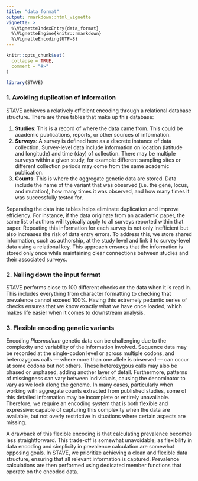 ```yaml
---
title: "data_format"
output: rmarkdown::html_vignette
vignette: >
  %\VignetteIndexEntry{data_format}
  %\VignetteEngine{knitr::rmarkdown}
  %\VignetteEncoding{UTF-8}
---
```


```r
knitr::opts_chunk$set(
  collapse = TRUE,
  comment = "#>"
)
```

```r
library(STAVE)
```

### 1. Avoiding duplication of information

STAVE achieves a relatively efficient encoding through a relational database
structure. There are three tables that make up this database:

1. **Studies**: This is a record of where the data came from. This could be
academic publications, reports, or other sources
of information.
2. **Surveys**: A survey is defined here as a discrete instance of data
collection. Survey-level data include information on location (latitude and
longitude) and time (day) of collection. There may be multiple surveys within a
given study, for example different sampling sites or different collection
periods may come from the same academic publication.
3. **Counts**: This is where the aggregate genetic data are stored. Data include
the name of the variant that was observed (i.e. the gene, locus, and mutation),
how many times it was observed, and how many times it was successfully tested
for.

Separating the data into tables helps eliminate duplication and improve
efficiency. For instance, if the data originate from an academic paper, the same
list of authors will typically apply to all surveys reported within that paper.
Repeating this information for each survey is not only inefficient but also
increases the risk of data entry errors. To address this, we store shared
information, such as authorship, at the study level and link it to survey-level
data using a relational key. This approach ensures that the information is
stored only once while maintaining clear connections between studies and their
associated surveys.

### 2. Nailing down the input format

STAVE performs close to 100 different checks on the data when it is read in.
This includes everything from character formatting to checking that prevalence
cannot exceed 100%. Having this extremely pedantic series of checks ensures that
we know exactly what we have once loaded, which makes life easier when it comes
to downstream analysis.

### 3. Flexible encoding genetic variants

Encoding *Plasmodium* genetic data can be challenging due to the complexity and
variability of the information involved. Sequence data may be recorded at the
single-codon level or across multiple codons, and heterozygous calls — where
more than one allele is observed — can occur at some codons but not others.
These heterozygous calls may also be phased or unphased, adding another layer of
detail. Furthermore, patterns of missingness can vary between individuals,
causing the denominator to vary as we look along the genome. In many cases,
particularly when working with aggregate counts extracted from published
studies, some of this detailed information may be incomplete or entirely
unavailable. Therefore, we require an encoding system that is both flexible and
expressive: capable of capturing this complexity when the data are available,
but not overly restrictive in situations where certain aspects are missing.

A drawback of this flexible encoding is that calculating prevalence becomes less
straightforward. This trade-off is somewhat unavoidable, as flexibility in data
encoding and simplicity in prevalence calculation are somewhat opposing goals.
In STAVE, we prioritize achieving a clean and flexible data structure, ensuring
that all relevant information is captured. Prevalence calculations are then
performed using dedicated member functions that operate on the encoded data.
